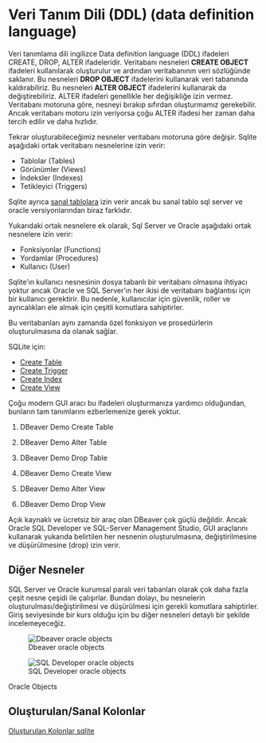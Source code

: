 # Veri Tanım Dili (DDL) (data definition language)

Veri tanımlama dili ingilizce Data definition language (DDL) ifadeleri CREATE, DROP, ALTER ifadeleridir.
Veritabanı nesneleri **CREATE OBJECT** ifadeleri kullanılarak oluşturulur ve ardından veritabanının veri sözlüğünde saklanır.
Bu nesneleri **DROP OBJECT** ifadelerini kullanarak veri tabanında kaldırabiliriz.
Bu nesneleri **ALTER OBJECT** ifadelerini kullanarak da değiştirebiliriz.
ALTER ifadeleri genellikle her değişikliğe izin vermez.
Veritabanı motoruna göre, nesneyi bırakıp sıfırdan oluşturmamız gerekebilir.
Ancak veritabanı motoru izin veriyorsa çoğu ALTER ifadesi her zaman daha tercih edilir ve daha hızlıdır.


Tekrar oluşturabileceğimiz nesneler veritabanı motoruna göre değişir.
Sqlite aşağıdaki ortak veritabanı nesnelerine izin verir:

- Tablolar (Tables)
- Görünümler (Views)
- İndeksler (Indexes)
- Tetikleyici (Triggers)

Sqlite ayrıca [sanal tablolara](sql-virtual-tables-en.qmd) izin verir ancak bu sanal tablo sql server ve oracle versiyonlarından biraz farklıdır.


Yukarıdaki ortak nesnelere ek olarak, Sql Server ve Oracle aşağıdaki ortak nesnelere izin verir:

- Fonksiyonlar (Functions)
- Yordamlar (Procedures)
- Kullanıcı (User)
 

Sqlite'ın kullanıcı nesnesinin dosya tabanlı bir veritabanı olmasına ihtiyacı yoktur ancak Oracle ve SQL Server'ın her ikisi de veritabanı bağlantısı için bir kullanıcı gerektirir.
Bu nedenle, kullanıcılar için güvenlik, roller ve ayrıcalıkları ele almak için çeşitli komutlara sahiptirler.


Bu veritabanları aynı zamanda özel fonksiyon ve prosedürlerin oluşturulmasına da olanak sağlar.


SQLite için:

- [Create Table](https://www.sqlite.org/lang_createtable.html)
- [Create Trigger](https://www.sqlite.org/lang_createtrigger.html)
- [Create Index](https://www.sqlite.org/lang_createindex.html)
- [Create View](https://www.sqlite.org/lang_createview.html)

Çoğu modern GUI aracı bu ifadeleri oluşturmanıza yardımcı olduğundan, bunların tam tanımlarını ezberlemenize gerek yoktur.

1. DBeaver Demo Create Table
2. DBeaver Demo Alter Table
3. DBeaver Demo Drop Table

1. DBeaver Demo Create View
2. DBeaver Demo Alter View
3. DBeaver Demo Drop View


Açık kaynaklı ve ücretsiz bir araç olan DBeaver çok güçlü değildir.
Ancak Oracle SQL Developer ve SQL-Server Management Studio, GUI araçlarını kullanarak yukarıda belirtilen her nesnenin oluşturulmasına, değiştirilmesine ve düşürülmesine (drop) izin verir.


## Diğer Nesneler

SQL Server ve Oracle kurumsal paralı veri tabanları olarak çok daha fazla çeşit nesne çeşidi ile çalışırlar.
Bundan dolayı, bu nesnelerin oluşturulması/değiştirilmesi ve düşürülmesi için gerekli komutlara sahiptirler.
Giriş seviyesinde bir kurs olduğu için bu diğer nesneleri detaylı bir şekilde incelemeyeceğiz.


::: {#fig-oracle-objects layout-ncol=2}

![Dbeaver oracle objects](images/dbeaver-oracle-objects-all.png)

![SQL Developer oracle objects](images/sqldeveloper-oracle-objects-all.png)

Oracle Objects
:::



## Oluşturulan/Sanal Kolonlar

[Oluşturulan Kolonlar sqlite](https://www.sqlite.org/gencol.html)
